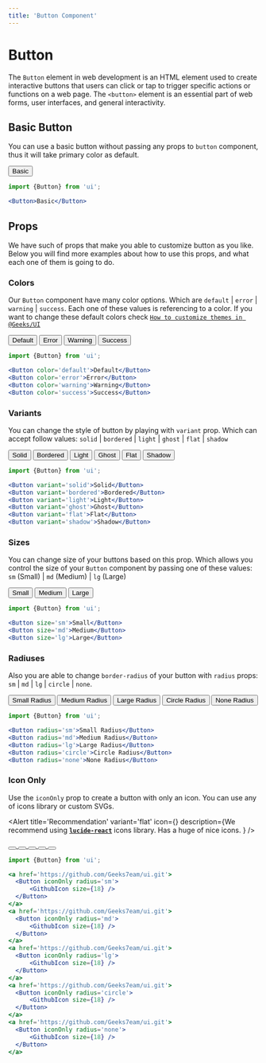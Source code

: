 ```yaml
---
title: 'Button Component'
---
```



# Button

The `Button` element in web development is an HTML element used to create interactive buttons that users can click or tap to trigger specific actions or functions on a web page. The `<button>` element is an essential part of web forms, user interfaces, and general interactivity.

## Basic Button

You can use a basic button without passing any props to `button` component, thus it will take primary color as default.

<Example>
  <Preview className='flex flex-row gap-10 justify-center items-center'>
    <Button>Basic</Button>
  </Preview>

  ```jsx showLineNumbers
  import {Button} from 'ui';

  <Button>Basic</Button>
  ```

</Example>



## Props

We have such of props that make you able to customize button as you like. Below you will find more examples about how to use this props, and what each one of them is going to do.

### Colors

Our `Button` component have many color options. Which are `default` | `error` | `warning` | `success`. Each one of these values is referencing to a color. If you want to change these default colors check [`How to customize themes in @Geeks/UI`](#)

<Example>
  <Preview className='flex flex-row gap-10 justify-center items-center'>
    <Button color='default'>Default</Button>
    <Button color='error'>Error</Button>
    <Button color='warning'>Warning</Button>
    <Button color='success'>Success</Button>
  </Preview>

  ```jsx showLineNumbers
  import {Button} from 'ui';

  <Button color='default'>Default</Button>
  <Button color='error'>Error</Button>
  <Button color='warning'>Warning</Button>
  <Button color='success'>Success</Button>
  ```

</Example>




### Variants

You can change the style of button by playing with `variant` prop. Which can accept follow values: `solid` | `bordered` | `light` | `ghost` | `flat` | `shadow`

<Example>
  <Preview className='flex flex-row gap-10 justify-center items-center'>
    <Button variant='solid'>Solid</Button>
    <Button variant='bordered'>Bordered</Button>
    <Button variant='light'>Light</Button>
    <Button variant='ghost'>Ghost</Button>
    <Button variant='flat'>Flat</Button>
    <Button variant='shadow'>Shadow</Button>
  </Preview>

  ```jsx showLineNumbers
  import {Button} from 'ui';

  <Button variant='solid'>Solid</Button>
  <Button variant='bordered'>Bordered</Button>
  <Button variant='light'>Light</Button>
  <Button variant='ghost'>Ghost</Button>
  <Button variant='flat'>Flat</Button>
  <Button variant='shadow'>Shadow</Button>
  ```

</Example>


### Sizes

You can change size of your buttons based on this prop. Which allows you control the size of your `Button` component by passing one of these values: `sm` (Small) | `md` (Medium) | `lg` (Large)

<Example>
  <Preview className='flex flex-row gap-10 justify-center items-center'>
    <Button size='sm'>Small</Button>
    <Button size='md'>Medium</Button>
    <Button size='lg'>Large</Button>
  </Preview>

  ```jsx showLineNumbers
  import {Button} from 'ui';

  <Button size='sm'>Small</Button>
  <Button size='md'>Medium</Button>
  <Button size='lg'>Large</Button>
  ```

</Example>


### Radiuses

Also you are able to change `border-radius` of your button with `radius` props: `sm` | `md` | `lg` | `circle` | `none`.

<Example>
  <Preview className='flex flex-row gap-10 justify-center items-center'>
    <Button radius='sm'>Small Radius</Button>
    <Button radius='md'>Medium Radius</Button>
    <Button radius='lg'>Large Radius</Button>
    <Button radius='circle'>Circle Radius</Button>
    <Button radius='none'>None Radius</Button>
  </Preview>

  ```jsx showLineNumbers
  import {Button} from 'ui';

  <Button radius='sm'>Small Radius</Button>
  <Button radius='md'>Medium Radius</Button>
  <Button radius='lg'>Large Radius</Button>
  <Button radius='circle'>Circle Radius</Button>
  <Button radius='none'>None Radius</Button>
  ```

</Example>


### Icon Only
Use the `iconOnly` prop to create a button with only an icon. You can use any of icons library or custom SVGs.

<Alert title='Recommendation' variant='flat' icon={<SparkleIcon size={20} />}  description={<span>We recommend using <strong className='text-inherit'><a href='https://lucide.dev/' target='_blank'>`lucide-react`</a></strong> icons library. Has a huge of nice icons. </span>} />


<Example>
  <Preview className='flex flex-row gap-10 justify-center items-center'>
    <a href='https://github.com/Geeks7eam/ui.git'>
      <Button iconOnly radius='sm'>
          <GithubIcon size={18} />
      </Button>
    </a>
    <a href='https://github.com/Geeks7eam/ui.git'>
      <Button iconOnly radius='md'>
          <GithubIcon size={18} />
      </Button>
    </a>
    <a href='https://github.com/Geeks7eam/ui.git'>
      <Button iconOnly radius='lg'>
          <GithubIcon size={18} />
      </Button>
    </a>
    <a href='https://github.com/Geeks7eam/ui.git'>
      <Button iconOnly radius='circle'>
          <GithubIcon size={18} />
      </Button>
    </a>
    <a href='https://github.com/Geeks7eam/ui.git'>
      <Button iconOnly radius='none'>
          <GithubIcon size={18} />
      </Button>
    </a>
  </Preview>

  ```jsx showLineNumbers
  import {Button} from 'ui';

  <a href='https://github.com/Geeks7eam/ui.git'>
    <Button iconOnly radius='sm'>
        <GithubIcon size={18} />
    </Button>
  </a>
  <a href='https://github.com/Geeks7eam/ui.git'>
    <Button iconOnly radius='md'>
        <GithubIcon size={18} />
    </Button>
  </a>
  <a href='https://github.com/Geeks7eam/ui.git'>
    <Button iconOnly radius='lg'>
        <GithubIcon size={18} />
    </Button>
  </a>
  <a href='https://github.com/Geeks7eam/ui.git'>
    <Button iconOnly radius='circle'>
        <GithubIcon size={18} />
    </Button>
  </a>
  <a href='https://github.com/Geeks7eam/ui.git'>
    <Button iconOnly radius='none'>
        <GithubIcon size={18} />
    </Button>
  </a>
  ```

</Example>